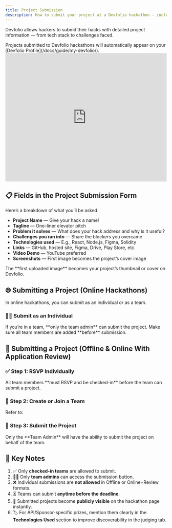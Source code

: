```yaml
---
title: Project Submission
description: How to submit your project at a Devfolio hackathon — including fields, flow, and rules.
---
```



Devfolio allows hackers to submit their hacks with detailed project information — from tech stack to challenges faced.

<Callout type="info" title="Linked to your Devfolio profile">
Projects submitted to Devfolio hackathons will automatically appear on your [Devfolio Profile](/docs/guide/my-devfolio/).
</Callout>

<iframe width="100%" height="400" src="https://www.youtube.com/embed/hBjFAY-uYZU" title="Devfolio Project Submission" frameborder="0" allowfullscreen></iframe>



## 📋 Fields in the Project Submission Form

Here’s a breakdown of what you’ll be asked:

- **Project Name** — Give your hack a name!
- **Tagline** — One-liner elevator pitch
- **Problem it solves** — What does your hack address and why is it useful?
- **Challenges you ran into** — Share the blockers you overcame
- **Technologies used** — E.g., React, Node.js, Figma, Solidity
- **Links** — GitHub, hosted site, Figma, Drive, Play Store, etc.
- **Video Demo** — YouTube preferred
- **Screenshots** — First image becomes the project’s cover image

<Callout type="info" title="Image Tip">
The **first uploaded image** becomes your project’s thumbnail or cover on Devfolio.
</Callout>



## 🌐 Submitting a Project (Online Hackathons)

<Callout type="info" title="Team or Solo Submissions">
In online hackathons, you can submit as an individual or as a team.
</Callout>

### 🧑‍💻 Submit as an Individual

<Callout type="warning" title="Team admin only">
If you’re in a team, **only the team admin** can submit the project.  
Make sure all team members are added **before** submission.
</Callout>



## 🧾 Submitting a Project (Offline & Online With Application Review)

### ✅ Step 1: RSVP Individually

<Callout type="info" title="Mandatory RSVP">
All team members **must RSVP and be checked-in** before the team can submit a project.
</Callout>

### 👥 Step 2: Create or Join a Team

Refer to:

<Card title="Create/Join a Team" href="/docs/guide/participating-in-hackathons/create-join-a-team" />

### 🚀 Step 3: Submit the Project

<Callout type="warning" title="Team admin only">
Only the **Team Admin** will have the ability to submit the project on behalf of the team.
</Callout>



## 📌 Key Notes

1. ✅ Only **checked-in teams** are allowed to submit.
2. 🧑‍💻 Only **team admins** can access the submission button.
3. ❌ Individual submissions are **not allowed** in Offline or Online+Review formats.
4. ⏳ Teams can submit **anytime before the deadline**.
5. 📢 Submitted projects become **publicly visible** on the hackathon page instantly.
6. 🏷️ For API/Sponsor-specific prizes, mention them clearly in the **Technologies Used** section to improve discoverability in the judging tab.

